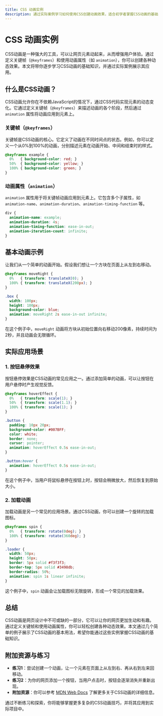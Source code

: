 ```yaml
---
title: CSS 动画实例
description: 通过实际案例学习如何使用CSS创建动画效果，适合初学者掌握CSS动画的基础知识。
---
```


# CSS 动画实例

CSS动画是一种强大的工具，可以让网页元素动起来，从而增强用户体验。通过定义关键帧（`@keyframes`）和使用动画属性（如 `animation`），你可以创建各种动态效果。本文将带你逐步学习CSS动画的基础知识，并通过实际案例展示其应用。

## 什么是CSS动画？

CSS动画允许你在不依赖JavaScript的情况下，通过CSS代码实现元素的动态变化。它通过定义关键帧（`@keyframes`）来描述动画的各个阶段，然后通过 `animation` 属性将动画应用到元素上。

### 关键帧（`@keyframes`）

关键帧是CSS动画的核心。它定义了动画在不同时间点的状态。例如，你可以定义一个从0%到100%的动画，分别描述元素在动画开始、中间和结束时的样式。

```css
@keyframes example {
  0%   { background-color: red; }
  50%  { background-color: yellow; }
  100% { background-color: green; }
}
```

### 动画属性（`animation`）

`animation` 属性用于将关键帧动画应用到元素上。它包含多个子属性，如 `animation-name`、`animation-duration`、`animation-timing-function` 等。

```css
div {
  animation-name: example;
  animation-duration: 4s;
  animation-timing-function: ease-in-out;
  animation-iteration-count: infinite;
}
```

## 基本动画示例

让我们从一个简单的动画开始。假设我们想让一个方块在页面上从左到右移动。

```css
@keyframes moveRight {
  0%   { transform: translateX(0); }
  100% { transform: translateX(200px); }
}

.box {
  width: 100px;
  height: 100px;
  background-color: blue;
  animation: moveRight 2s ease-in-out infinite;
}
```

在这个例子中，`moveRight` 动画将方块从初始位置向右移动200像素，持续时间为2秒，并且动画会无限循环。

## 实际应用场景

### 1. 按钮悬停效果

按钮悬停效果是CSS动画的常见应用之一。通过添加简单的动画，可以让按钮在用户悬停时产生视觉反馈。

```css
@keyframes hoverEffect {
  0%   { transform: scale(1); }
  50%  { transform: scale(1.1); }
  100% { transform: scale(1); }
}

.button {
  padding: 10px 20px;
  background-color: #007BFF;
  color: white;
  border: none;
  cursor: pointer;
  animation: hoverEffect 0.5s ease-in-out;
}

.button:hover {
  animation: hoverEffect 0.5s ease-in-out;
}
```

在这个例子中，当用户将鼠标悬停在按钮上时，按钮会稍微放大，然后恢复到原始大小。

### 2. 加载动画

加载动画是另一个常见的应用场景。通过CSS动画，你可以创建一个旋转的加载图标。

```css
@keyframes spin {
  0%   { transform: rotate(0deg); }
  100% { transform: rotate(360deg); }
}

.loader {
  width: 50px;
  height: 50px;
  border: 5px solid #f3f3f3;
  border-top: 5px solid #3498db;
  border-radius: 50%;
  animation: spin 1s linear infinite;
}
```

这个例子中，`spin` 动画会让加载图标无限旋转，形成一个常见的加载效果。

## 总结

CSS动画是网页设计中不可或缺的一部分，它可以让你的网页更加生动和有趣。通过定义关键帧和使用动画属性，你可以轻松创建各种动态效果。本文通过几个简单的例子展示了CSS动画的基本用法，希望你能通过这些实例掌握CSS动画的基础知识。

## 附加资源与练习

- **练习1**：尝试创建一个动画，让一个元素在页面上从左到右、再从右到左来回移动。
- **练习2**：为你的网页添加一个按钮，当用户点击时，按钮会逐渐消失并重新出现。
- **附加资源**：你可以参考 [MDN Web Docs](https://developer.mozilla.org/zh-CN/docs/Web/CSS/CSS_Animations) 了解更多关于CSS动画的详细信息。

通过不断练习和探索，你将能够掌握更多复杂的CSS动画技巧，并将其应用到实际项目中。